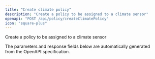 ```yaml
---
title: "Create climate policy"
description: "Create a policy to be assigned to a climate sensor"
openapi: "POST /api/policy/createClimatePolicy"
icon: "square-plus"
---
```


Create a policy to be assigned to a climate sensor

<Note>
The parameters and response fields below are automatically generated from the OpenAPI specification.
</Note>
